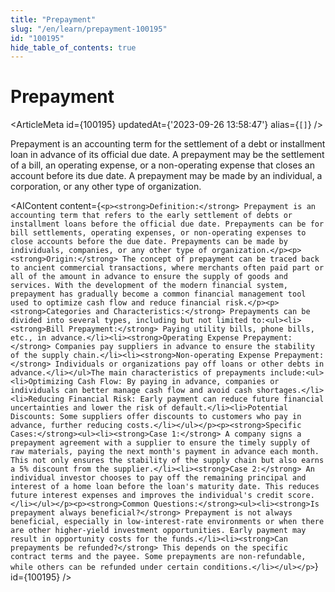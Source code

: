 ```yaml
---
title: "Prepayment"
slug: "/en/learn/prepayment-100195"
id: "100195"
hide_table_of_contents: true
---
```



# Prepayment

<ArticleMeta id={100195} updatedAt={'2023-09-26 13:58:47'} alias={`[]`} />
<div className='border-solid border-b border-t-0 my-4 border-[var(--ifm-color-gray-300)]' />

Prepayment is an accounting term for the settlement of a debt or installment loan in advance of its official due date. A prepayment may be the settlement of a bill, an operating expense, or a non-operating expense that closes an account before its due date. A prepayment may be made by an individual, a corporation, or any other type of organization.

<AIContent content={`<p><strong>Definition:</strong> Prepayment is an accounting term that refers to the early settlement of debts or installment loans before the official due date. Prepayments can be for bill settlements, operating expenses, or non-operating expenses to close accounts before the due date. Prepayments can be made by individuals, companies, or any other type of organization.</p><p><strong>Origin:</strong> The concept of prepayment can be traced back to ancient commercial transactions, where merchants often paid part or all of the amount in advance to ensure the supply of goods and services. With the development of the modern financial system, prepayment has gradually become a common financial management tool used to optimize cash flow and reduce financial risk.</p><p><strong>Categories and Characteristics:</strong> Prepayments can be divided into several types, including but not limited to:<ul><li><strong>Bill Prepayment:</strong> Paying utility bills, phone bills, etc., in advance.</li><li><strong>Operating Expense Prepayment:</strong> Companies pay suppliers in advance to ensure the stability of the supply chain.</li><li><strong>Non-operating Expense Prepayment:</strong> Individuals or organizations pay off loans or other debts in advance.</li></ul>The main characteristics of prepayments include:<ul><li>Optimizing Cash Flow: By paying in advance, companies or individuals can better manage cash flow and avoid cash shortages.</li><li>Reducing Financial Risk: Early payment can reduce future financial uncertainties and lower the risk of default.</li><li>Potential Discounts: Some suppliers offer discounts to customers who pay in advance, further reducing costs.</li></ul></p><p><strong>Specific Cases:</strong><ul><li><strong>Case 1:</strong> A company signs a prepayment agreement with a supplier to ensure the timely supply of raw materials, paying the next month's payment in advance each month. This not only ensures the stability of the supply chain but also earns a 5% discount from the supplier.</li><li><strong>Case 2:</strong> An individual investor chooses to pay off the remaining principal and interest of a home loan before the loan's maturity date. This reduces future interest expenses and improves the individual's credit score.</li></ul></p><p><strong>Common Questions:</strong><ul><li><strong>Is prepayment always beneficial?</strong> Prepayment is not always beneficial, especially in low-interest-rate environments or when there are other higher-yield investment opportunities. Early payment may result in opportunity costs for the funds.</li><li><strong>Can prepayments be refunded?</strong> This depends on the specific contract terms and the payee. Some prepayments are non-refundable, while others can be refunded under certain conditions.</li></ul></p>`} id={100195} />
